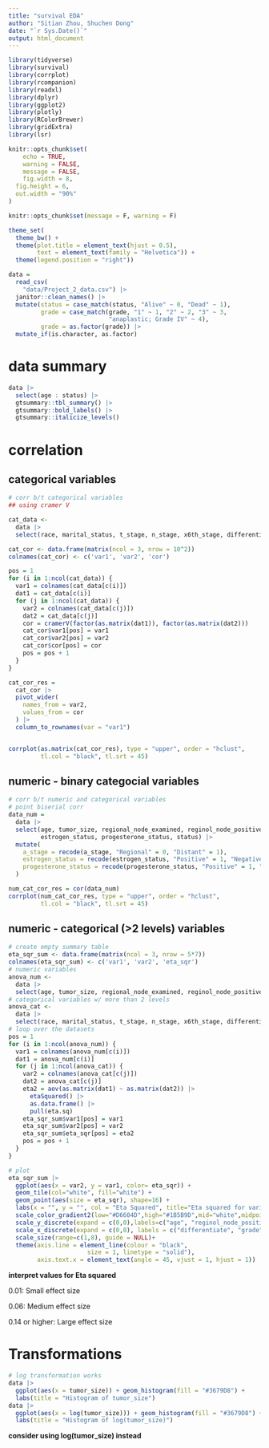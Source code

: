 ```yaml
---
title: "survival EDA"
author: "Sitian Zhou, Shuchen Dong"
date: "`r Sys.Date()`"
output: html_document
---
```


```r
library(tidyverse)
library(survival)
library(corrplot)
library(rcompanion)
library(readxl)
library(dplyr)
library(ggplot2)
library(plotly)
library(RColorBrewer)
library(gridExtra)
library(lsr)

knitr::opts_chunk$set(
	echo = TRUE,
	warning = FALSE,
	message = FALSE,
	fig.width = 8, 
  fig.height = 6,
  out.width = "90%"
)

knitr::opts_chunk$set(message = F, warning = F)

theme_set(
  theme_bw() +
  theme(plot.title = element_text(hjust = 0.5),
        text = element_text(family = "Helvetica")) + 
  theme(legend.position = "right"))
```


```r
data = 
  read_csv(
    "data/Project_2_data.csv") |>
  janitor::clean_names() |>
  mutate(status = case_match(status, "Alive" ~ 0, "Dead" ~ 1),
         grade = case_match(grade, "1" ~ 1, "2" ~ 2, "3" ~ 3,
                            "anaplastic; Grade IV" ~ 4),
         grade = as.factor(grade)) |>
  mutate_if(is.character, as.factor)
```

# data summary

```r
data |> 
  select(age : status) |> 
  gtsummary::tbl_summary() |> 
  gtsummary::bold_labels() |> 
  gtsummary::italicize_levels()
```

# correlation

## categorical variables

```r
# corr b/t categorical variables 
## using cramer V

cat_data <-
  data |> 
  select(race, marital_status, t_stage, n_stage, x6th_stage, differentiate, grade, a_stage, estrogen_status, progesterone_status)

cat_cor <- data.frame(matrix(ncol = 3, nrow = 10^2))
colnames(cat_cor) <- c('var1', 'var2', 'cor')

pos = 1
for (i in 1:ncol(cat_data)) {
  var1 = colnames(cat_data[c(i)])
  dat1 = cat_data[c(i)]
  for (j in 1:ncol(cat_data)) {
    var2 = colnames(cat_data[c(j)])
    dat2 = cat_data[c(j)]
    cor = cramerV(factor(as.matrix(dat1)), factor(as.matrix(dat2)))
    cat_cor$var1[pos] = var1
    cat_cor$var2[pos] = var2
    cat_cor$cor[pos] = cor
    pos = pos + 1
  }
}

cat_cor_res = 
  cat_cor |> 
  pivot_wider(
    names_from = var2,
    values_from = cor
  ) |> 
  column_to_rownames(var = "var1")


corrplot(as.matrix(cat_cor_res), type = "upper", order = "hclust", 
         tl.col = "black", tl.srt = 45)
```

## numeric - binary categocial variables

```r
# corr b/t numeric and categorical variables
# point biserial corr
data_num =
  data |> 
  select(age, tumor_size, regional_node_examined, reginol_node_positive, survival_months, a_stage,
         estrogen_status, progesterone_status, status) |> 
  mutate(
    a_stage = recode(a_stage, "Regional" = 0, "Distant" = 1),
    estrogen_status = recode(estrogen_status, "Positive" = 1, "Negative" = 0),
    progesterone_status = recode(progesterone_status, "Positive" = 1, "Negative" = 0)
  )

num_cat_cor_res = cor(data_num)
corrplot(num_cat_cor_res, type = "upper", order = "hclust", 
         tl.col = "black", tl.srt = 45)
```

## numeric - categorical (>2 levels) variables

```r
# create empty summary table
eta_sqr_sum <- data.frame(matrix(ncol = 3, nrow = 5*7))
colnames(eta_sqr_sum) <- c('var1', 'var2', 'eta_sqr')
# numeric variables
anova_num <-
  data |> 
  select(age, tumor_size, regional_node_examined, reginol_node_positive, survival_months)
# categorical variables w/ more than 2 levels
anova_cat <-
  data |> 
  select(race, marital_status, t_stage, n_stage, x6th_stage, differentiate, grade)
# loop over the datasets
pos = 1
for (i in 1:ncol(anova_num)) {
  var1 = colnames(anova_num[c(i)])
  dat1 = anova_num[c(i)]
  for (j in 1:ncol(anova_cat)) {
    var2 = colnames(anova_cat[c(j)])
    dat2 = anova_cat[c(j)]
    eta2 = aov(as.matrix(dat1) ~ as.matrix(dat2)) |> 
      etaSquared() |> 
      as.data.frame() |> 
      pull(eta.sq)
    eta_sqr_sum$var1[pos] = var1
    eta_sqr_sum$var2[pos] = var2
    eta_sqr_sum$eta_sqr[pos] = eta2
    pos = pos + 1
  }
}
```


```r
# plot
eta_sqr_sum |> 
  ggplot(aes(x = var2, y = var1, color= eta_sqr)) + 
  geom_tile(col="white", fill="white") +
  geom_point(aes(size = eta_sqr), shape=16) +
  labs(x = "", y = "", col = "Eta Squared", title="Eta squared for variables") +
  scale_color_gradient2(low="#D6604D",high="#1B5B9D",mid="white",midpoint = 0.5, limits=c(0,1))+
  scale_y_discrete(expand = c(0,0),labels=c("age", "reginol_node_positive", "regional_node_examined", "survival_months", "tumor_size")) +
  scale_x_discrete(expand = c(0,0), labels = c("differentiate", "grade", "marital_status", "n_stage", "race", "t_stage", "x6th_stage")) +
  scale_size(range=c(1,8), guide = NULL)+
  theme(axis.line = element_line(colour = "black", 
                      size = 1, linetype = "solid"),
        axis.text.x = element_text(angle = 45, vjust = 1, hjust = 1))

```

**interpret values for Eta squared**

0.01: Small effect size

0.06: Medium effect size

0.14 or higher: Large effect size


# Transformations

```r
# log transformation works
data |> 
  ggplot(aes(x = tumor_size)) + geom_histogram(fill = "#3679D8") +
  labs(title = "Histogram of tumor_size")
data |> 
  ggplot(aes(x = log(tumor_size))) + geom_histogram(fill = "#3679D8") +
  labs(title = "Histogram of log(tumor_size)")
```

**consider using log(tumor_size) instead**

